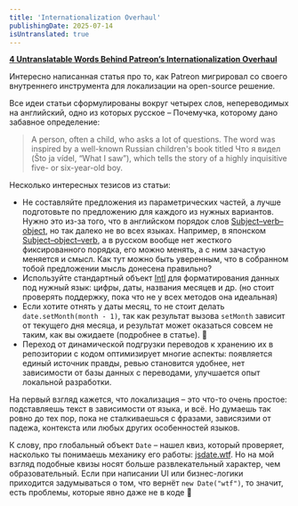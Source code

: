 ```yaml
---
title: 'Internationalization Overhaul'
publishingDate: 2025-07-14
isUntranslated: true
---
```


**[4 Untranslatable Words Behind Patreon’s Internationalization Overhaul](https://www.patreon.com/posts/133137028)**

Интересно написанная статья про то, как Patreon мигрировал со своего внутреннего инструмента для локализации на open-source решение.

Все идеи статьи сформулированы вокруг четырех слов, непереводимых на английский, одно из которых русское – Почемучка, которому дано забавное определение:

> A person, often a child, who asks a lot of questions. The word was inspired by a well-known Russian children's book titled Что я видел (Što ja vídel, “What I saw”), which tells the story of a highly inquisitive five- or six-year-old boy.

Несколько интересных тезисов из статьи:

- Не составляйте предложения из параметрических частей, а лучше подготовьте по предложению для каждого из нужных вариантов. Нужно это из-за того, что в английском порядок слов [Subject–verb–object](https://www.wikiwand.com/en/articles/Subject%E2%80%93verb%E2%80%93object_word_order), но так далеко не во всех языках. Например, в японском [Subject–object–verb](https://www.wikiwand.com/en/articles/Subject%E2%80%93object%E2%80%93verb_word_order), а в русском вообще нет жесткого фиксированного порядка, его можно менять, а с ним зачастую меняется и смысл. Как тут можно быть уверенным, что в собранном тобой предложении мысль донесена правильно?
- Используйте стандартный объект [Intl](https://developer.mozilla.org/en-US/docs/Web/JavaScript/Reference/Global_Objects/Intl) для форматирования данных под нужный язык: цифры, даты, названия месяцев и др. (но стоит проверять поддержку, пока что не у всех методов она идеальная)
- Если хотите отнять у даты месяц, то не стоит делать `date.setMonth(month - 1)`, так как результат вызова `setMonth` зависит от текущего дня месяца, и результат может оказаться совсем не таким, как вы ожидаете (подробнее в статье). 🤯
- Переход от динамической подгрузки переводов к хранению их в репозитории с кодом оптимизирует многие аспекты: появляется единый источник правды, ревью становится удобнее, нет зависимости от базы данных с переводами, улучшается опыт локальной разработки.

На первый взгляд кажется, что локализация – это что-то очень простое: подставляешь текст в зависимости от языка, и всё. Но думаешь так ровно до тех пор, пока не сталкиваешься с фразами, зависязими от падежа, контекста или любых других особенностей языков.

К слову, про глобальный объект `Date` – нашел квиз, который проверяет, насколько ты понимаешь механику его работы: [jsdate.wtf](https://jsdate.wtf/). Но на мой взгляд подобные квизы носят больше развлекательный характер, чем образовательный. Если при написании UI или бизнес-логики приходится задумываться о том, что вернёт `new Date("wtf")`, то значит, есть проблемы, которые явно даже не в коде 🌚
